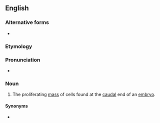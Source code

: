 ==English==

===Alternative forms===
* {{l|en|tail-bud}}

===Etymology===
{{compound|tail|bud|lang=en}}

===Pronunciation===
* {{IPA|ˈteɪlbʌd|lang=en}}

===Noun===
{{en-noun}}

# {{lb|en|embryology}} The proliferating [[mass]] of cells found at the [[caudal]] end of an [[embryo]].

====Synonyms====
* {{l|en|caudal eminence}}